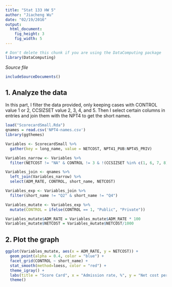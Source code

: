 ```yaml
---
title: "Stat 133 HW 5"
author: "Jiacheng Wu"
date: "02/19/2016"
output: 
  html_document:
    fig_height: 3
    fig_width: 5
---
```

<!-- Don't edit in between this line and the one below -->
```r
# Don't delete this chunk if you are using the DataComputing package
library(DataComputing)
```
*Source file* 
```r
includeSourceDocuments()
```
<!-- Don't edit the material above this line -->

## 1. Analyze the data 
In this part, I filter the data provided, only keeping cases with CONTROL value 1 or 2, CCSIZSET value 2, 3, 4, and 5. Then I select certain columns in entries and join them with the NPT4 to get the short names.
```r
load("ScorecardSmall.Rda")
qnames = read.csv('NPT4-names.csv')
library(ggthemes)

Variables <- ScorecardSmall %>%
  gather(key = long_name, value = NETCOST, NPT41_PUB:NPT45_PRIV)

Variables_narrow <- Variables %>%
  filter(NETCOST != "NA" & CONTROL != 3 & !(CCSIZSET %in% c(1, 6, 7, 8)))

Variables_join <- qnames %>%
  left_join(Variables_narrow) %>%
  select(ADM_RATE, CONTROL, short_name, NETCOST)

Variables_exp <- Variables_join %>%
  filter(short_name != "Q2" & short_name != "Q4")

Variables_mutate <- Variables_exp %>%
  mutate(CONTROL = ifelse(CONTROL == 1, "Public", "Private"))

Variables_mutate$ADM_RATE = Variables_mutate$ADM_RATE * 100
Variables_mutate$NETCOST = Variables_mutate$NETCOST/1000
```


## 2. Plot the graph
```r
ggplot(Variables_mutate, aes(x = ADM_RATE, y = NETCOST)) + 
  geom_point(alpha = 0.4, color = "blue") +
  facet_grid(CONTROL ~ short_name) +
  stat_smooth(method=loess, color = "red") +
  theme_igray() +
  labs(title = "Score Card", x = "Admission rate, %", y = "Net cost per year, $,000") +
  theme()

```